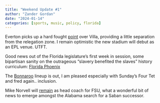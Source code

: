 ```yaml
---
title: "Weekend Update #1"
author: "Zander Gordan"
date: "2024-01-14"
categories: [sports, music, policy, florida]
---
```


Everton picks up a hard fought [point](https://www.liverpoolecho.co.uk/sport/football/football-news/everton-aston-villa-score-highlights-28443636) over Villa, providing a little separation from the relegation zone. I remain optimistic the new stadium will debut as an EPL venue. UTFT.

Good news out of the Florida legislature's first week in session, some bipartisan sanity on the outrageous "slavery benefited the slaves" history curriculum: [Florida Phoenix](https://floridaphoenix.com/2024/01/11/dems-gop-push-to-remove-language-about-slaves-skills-and-personal-benefit-in-fl-state-standards/)

The [Bonnaroo](https://www.bonnaroo.com) lineup is out, I am pleased especially with Sunday's Four Tet and fred again.. inclusion.

Mike Norvell will [remain](https://www.tallahassee.com/story/sports/college/fsu/football/2024/01/12/mike-norvell-stays-fsu-football-coach-wont-replace-nick-saban-alabama/72142161007/) as head coach for FSU, what a wonderful bit of news to emerge amongst the Alabama search for a Saban successor.
